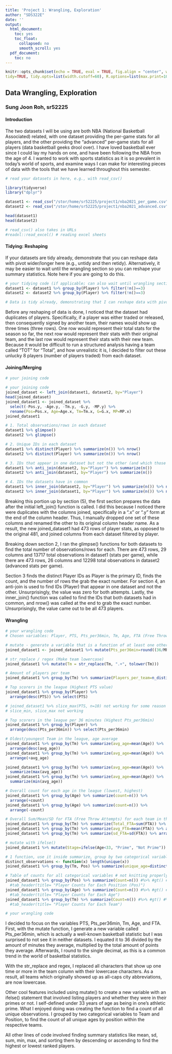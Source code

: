 ```yaml
---
title: 'Project 1: Wrangling, Exploration'
author: "SDS322E"
date: ''
output:
  html_document:
    toc: yes
    toc_float:
      collapsed: no
      smooth_scroll: yes
  pdf_document:
    toc: no
---
```


```r
knitr::opts_chunk$set(echo = TRUE, eval = TRUE, fig.align = "center", warning = F, message = F,
tidy=TRUE, tidy.opts=list(width.cutoff=60), R.options=list(max.print=100))
```

## Data Wrangling, Exploration

### Sung Joon Roh, sr52225

#### Introduction 

The two datasets I will be using are both NBA (National Basketball Associated) related, with one dataset providing the per-game stats for all players, and the other providing the "advanced" per-game stats for all players (data basketball geeks drool over). I have loved basketball ever since I could lay my hands on one, and have been following the NBA from the age of 4. I wanted to work with sports statistics as it is so prevalent in today's world of sports, and examine ways I can make for interesting pieces of data with the tools that we have learned throughout this semester. 

```R
# read your datasets in here, e.g., with read_csv()

library(tidyverse)
library("dplyr")

dataset1 <- read_csv("/stor/home/sr52225/project1/nba2021_per_game.csv") # Per-game stats
dataset2 <- read_csv("/stor/home/sr52225/project1/nba2021_advanced.csv") # Advanced Stats

head(dataset1)
head(dataset2)

# read_csv() also takes in URLs
#readxl::read_excel() # reading excel sheets

```

#### Tidying: Reshaping

If your datasets are tidy already, demonstrate that you can reshape data with pivot wider/longer here (e.g., untidy and then retidy). Alternatively, it may be easier to wait until the wrangling section so you can reshape your summary statistics. Note here if you are going to do this.

```R
# your tidying code (if applicable; can also wait until wrangling section)
dataset1 <- dataset1 %>% group_by(Player) %>% filter(!n()==3)
dataset2 <- dataset2 %>% group_by(Player) %>% filter(!n()==3)

# Data is tidy already, demonstrating that I can reshape data with pivot wider/longer 

```
Before any reshaping of data is done, I noticed that the dataset had duplicates of players. Specifically, if a player was either traded or released, then consequently signed by another team, their names would show up three times (three rows). One row would represent their total stats for the season so far, the next row would represent their stats with their original team, and the last row would represent their stats with their new team. Because it would be difficult to run a structured analysis having a team called "TOT" for "Total", and how unrealistic it is, I decided to filter out these unlucky 8 players (number of players traded) from each dataset. 
    
#### Joining/Merging

```R
# your joining code

# your joining code
joined_dataset <- left_join(dataset1, dataset2, by="Player")
head(joined_dataset)
joined_dataset1 <- joined_dataset %>% 
  select(-Pos.y, -Age.y, -Tm.y, -G.y, -MP.y) %>%
  rename(Pos=Pos.x, Age=Age.x, Tm=Tm.x, G=G.x, MP=MP.x)
joined_dataset1

# 1. Total observations/rows in each dataset
dataset1 %>% glimpse()
dataset2 %>% glimpse()

# 2. Unique IDs in each dataset
dataset1 %>% distinct(Player) %>% summarize(n()) %>% nrow()
dataset2 %>% distinct(Player) %>% summarize(n()) %>% nrow()

# 3. IDs that appear in one dataset but not the other (and which those are)
dataset1 %>% anti_join(dataset2, by="Player") %>% summarize(n()) 
dataset2 %>% anti_join(dataset1, by="Player") %>% summarize(n())

# 4. IDs the datasets have in common
dataset1 %>% inner_join(dataset2, by="Player") %>% summarize(n()) %>% nrow()
dataset2 %>% inner_join(dataset1, by="Player") %>% summarize(n()) %>% nrow()

```
Breaking this portion up by section (5), the first section prepares the data after the initial left_join() function is called. I did this because I noticed there were duplicates with the columns joined, specifically in a ".x" or ".y" form at the end of the column header. Thus, I manually dropped one set of these columns and renamed the other to its original column header name. As a result, the new joined_dataset1 had 473 rows of player stats, as opposed to the original 481, and joined columns from each dataset filtered by player. 

Breaking down section 2, I ran the glimpse() functions for both datasets to find the total number of observations/rows for each. There are 473 rows, 29 columns and 13717 total observations in dataset1 (stats per game), while there are 473 rows, 26 columns and 12298 total observations in dataset2  (advanced stats per game).

Section 3 finds the distinct Player IDs as Player is the primary ID, finds the count, and the number of rows the grab the exact number. For section 4, an anti-join is used to find IDs (Player) that appear in one dataset and not the other. Unsurprisingly, the value was zero for both attempts. Lastly, the inner_join() function was called to find the IDs that both datasets had in common, and nrow() was called at the end to grab the exact number. Unsurprisingly, the value came out to be all 473 players. 

####  Wrangling

```R
# your wrangling code  
# Chosen variables: Player, PTS, Pts_per36min, Tm, Age, FTA (Free Throw Attempts), PER

# mutate - generate a variable that is a function of at least one other variable (pts_per36min): 
joined_dataset1 <- joined_dataset1 %>% mutate(Pts_per36min=round((36/MP)*PTS,1))

# str_replace / regex (Make team lowercase)
joined_dataset1 %>% mutate(Tm = str_replace(Tm, ".+", tolower(Tm)))

# Amount of players per team
joined_dataset1 %>% group_by(Tm) %>% summarize(Players_per_team=n_distinct(Player))

# Top scorers in the league (Highest PTS value)
joined_dataset1 %>% group_by(Player) %>% 
  arrange(desc(PTS)) %>% select(PTS) 

# joined_dataset1 %>% slice_max(PTS, n=10) not working for some reason
# slice_min, slice_max not working 

# Top scorers in the league per 36 minutes (Highest Pts_per36min)
joined_dataset1 %>% group_by(Player) %>% 
  arrange(desc(Pts_per36min)) %>% select(Pts_per36min)

# Oldest/youngest Team in the league, age average
joined_dataset1 %>% group_by(Tm) %>% summarize(avg_age=mean(Age)) %>%
  arrange(desc(avg_age))
joined_dataset1 %>% group_by(Tm) %>% summarize(avg_age=mean(Age)) %>%
  arrange(+avg_age)

joined_dataset1 %>% group_by(Tm) %>% summarize(avg_age=mean(Age)) %>%
  summarize(max(avg_age))
joined_dataset1 %>% group_by(Tm) %>% summarize(avg_age=mean(Age)) %>%
  summarize(min(avg_age))

# Overall count for each age in the league (lowest, highest)
joined_dataset1 %>% group_by(Age) %>% summarize(count=n()) %>%
  arrange(+count)
joined_dataset1 %>% group_by(Age) %>% summarize(count=n()) %>%
  arrange(-count)

# Overall Sum/Mean/SD for FTA (Free Throw Attempts) for each team in the league
joined_dataset1 %>% group_by(Tm) %>% summarize(Total_FTA=sum(FTA)) %>% arrange(desc(Total_FTA))
joined_dataset1 %>% group_by(Tm) %>% summarize(avg_FTA=mean(FTA)) %>% arrange(desc(avg_FTA))
joined_dataset1 %>% group_by(Tm) %>% summarize(sd_FTA=sd(FTA)) %>% arrange(desc(sd_FTA))

# mutate with ifelse()
joined_dataset1 %>% mutate(Stage=ifelse(Age<33, "Prime", "Not Prime"))

# 1 function, use it inside summarize, group by two categorical variables. 
distinct_observations <- function(x) length(unique(x))
joined_dataset1 %>% group_by(Tm, Pos) %>% summarize(unique_age=distinct_observations(Age))

# Table of counts for all categorical variables # not knitting properly, works in pre-code
joined_dataset1 %>% group_by(Pos) %>% summarize(Count=n()) #%>% #gt() #%>%
  #tab_header(title= "Player Counts for Each Position (Pos)")
joined_dataset1 %>% group_by(Age) %>% summarize(Count=n()) #%>% #gt() #%>%
  #tab_header(title= "Player Counts for Each Age")
joined_dataset1 %>% group_by(Tm) %>% summarize(Count=n()) #%>% #gt() #%>%
  #tab_header(title= "Player Counts for Each Team")

# your wrangling code
```

I decided to focus on the variables PTS, Pts_per36min, Tm, Age, and FTA. First, with the mutate function, I generate a new variable called Pts_per36min, which is actually a well-known basketball statistic but I was surprised to not see it in neither datasets. I equated it to 36 divided by the amount of minutes they average, multiplied by the total amount of points they average. Afterwards, I round to the single decimal, as this is a common trend in the world of basketbal statistics. 

With the str_replace and regex, I replaced all characters that show up one time or more in the team column with their lowercase characters. As a result, all teams which originally showed up as all-caps city abbreviations, are now lowercase. 

Other cool features included using mutate() to create a new variable with an ifelse() statement that involved listing players and whether they were in their primes or not. I self-defined under 33 years of age as being in one's athletic prime. What I enjoyed doing was creating the function to find a count of all unique observations. I grouped by two categorical variables to Team and Position, to find the count of all unique ages by position within the respective teams. 

All other lines of code involved finding summary statistics like mean, sd, sum, min, max, and sorting them by descending or ascending to find the highest or lowest ranked players. 



